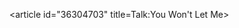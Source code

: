 <article id="36304703" title=Talk:You Won't Let Me>
	<talkpage id="36304703" title="Talk:You Won't Let Me">
{{WPSongs|class=stub}}
	</talkpage>
</article>